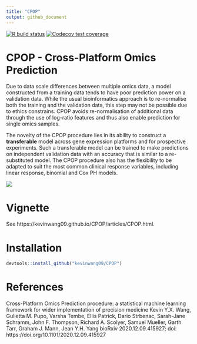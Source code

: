 ```yaml
---
title: "CPOP"
output: github_document
---
```


[![R build status](https://github.com/kevinwang09/CPOP/workflows/R-CMD-check/badge.svg)](https://github.com/kevinwang09/CPOP/actions)
[![Codecov test coverage](https://codecov.io/gh/kevinwang09/CPOP/branch/master/graph/badge.svg)](https://codecov.io/gh/kevinwang09/CPOP?branch=master)

 
# CPOP - Cross-Platform Omics Prediction

Due to data scale differences between multiple omics data, a model constructed from a training data tends to have poor prediction power on a validation data. While the usual bioinformatics approach is to re-normalise both the training and the validation data, this step may not be possible due to ethics constrains. CPOP avoids re-normalisation of additional data through the use of log-ratio features and thus also enable prediction for single omics samples. 

The novelty of the CPOP procedure lies in its ability to construct a **transferable** model across gene expression platforms and for prospective experiments. Such a transferable model can be trained to make predictions on independent validation data with an accuracy that is similar to a re-substituted model. The CPOP procedure also has the flexibility to be adapted to suit the most common clinical response variables, including linear response, binomial and Cox PH models.

![](https://kevinwang09.github.io/CPOP/articles/1a.png)

# Vignette

See https://kevinwang09.github.io/CPOP/articles/CPOP.html.

# Installation 

```r
devtools::install_github("kevinwang09/CPOP")
```

# References

Cross-Platform Omics Prediction procedure: a statistical machine learning framework for wider implementation of precision medicine
Kevin Y.X. Wang, Gulietta M. Pupo, Varsha Tembe, Ellis Patrick, Dario Strbenac, Sarah-Jane Schramm, John F. Thompson, Richard A. Scolyer, Samuel Mueller, Garth Tarr, Graham J. Mann, Jean Y.H. Yang
bioRxiv 2020.12.09.415927; doi: https://doi.org/10.1101/2020.12.09.415927
